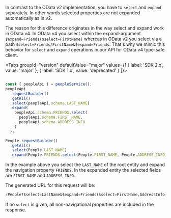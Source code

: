 
In contrast to the OData v2 implementation, you have to `select` and `expand` separately.
In other words selected properties are not expanded automatically as in v2.

The reason for this difference originates in the way select and expand work in OData v4.
In OData v4 you select within the expand-argument `$expand=Friends($select=FirstName)` whereas in OData v2 you select via a path `$select=Friends/FirstName&$expand=Friends`.
That's why we mimic this behavior for `select` and `expand` operations in our API for OData v4 type-safe client.

<Tabs groupId="version" defaultValue="major" values={[ { label: 'SDK 2.x', value: 'major' }, { label: 'SDK 1.x', value: 'deprecated' } ]}>
<TabItem value="major">

```ts

const { peopleApi } = peopleService();
peopleApi
  .requestBuilder()
  .getAll()
  .select(peopleApi.schema.LAST_NAME)
  .expand(
    peopleApi.schema.FRIENDS.select(
      peopleApi.schema.FIRST_NAME,
      peopleApi.schema.ADDRESS_INFO
    )
  );
```

  </TabItem>
<TabItem value="deprecated">

```ts
People.requestBuilder()
  .getAll()
  .select(People.LAST_NAME)
  .expand(People.FRIENDS.select(People.FIRST_NAME, People.ADDRESS_INFO));
```

  </TabItem>
  </Tabs>

In the example above you select the `LAST_NAME` of the root entity and expand the navigation property `FRIENDS`.
In the expanded entity the selected fields are `FIRST_NAME` and `ADDRESS_INFO`.

The generated URL for this request will be:

```sql
/People?$select=LastName&$expand=Friends($select=FirstName,AddressInfo)
```

If no `select` is given, all non-navigational properties are included in the response.
